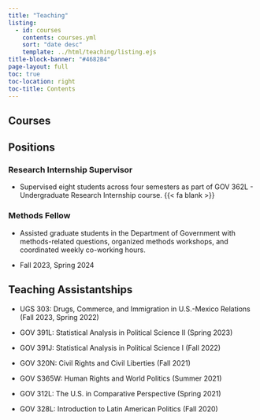 ```yaml
---
title: "Teaching"
listing:
  - id: courses
    contents: courses.yml
    sort: "date desc"
    template: ../html/teaching/listing.ejs
title-block-banner: "#4682B4"
page-layout: full
toc: true
toc-location: right
toc-title: Contents
---
```


## Courses

::: {#courses}
:::

## Positions

### Research Internship Supervisor

-   Supervised eight students across four semesters as part of GOV 362L - Undergraduate Research Internship course. {{< fa blank >}}

### Methods Fellow

-   Assisted graduate students in the Department of Government with methods-related questions, organized methods workshops, and coordinated weekly co-working hours.

-   Fall 2023, Spring 2024

## Teaching Assistantships

-   UGS 303: Drugs, Commerce, and Immigration in U.S.-Mexico Relations (Fall 2023, Spring 2022)

-   GOV 391L: Statistical Analysis in Political Science II (Spring 2023)

-   GOV 391J: Statistical Analysis in Political Science I (Fall 2022)

-   GOV 320N: Civil Rights and Civil Liberties (Fall 2021)

-   GOV S365W: Human Rights and World Politics (Summer 2021)

-   GOV 312L: The U.S. in Comparative Perspective (Spring 2021)

-   GOV 328L: Introduction to Latin American Politics (Fall 2020)
